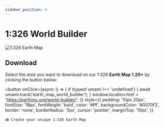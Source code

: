 ```yaml
---
sidebar_position: 4
---
```


# 1:326 World Builder

![1:326 Earth Map](../../static/img/world-complete.png)

## Download

Select the area you want to download on our 1:326 **Earth Map 1.20+** by clicking the button below:

<button
    onClick={async () => {
        if (typeof umami !== 'undefined') {
            await umami.track('earth_map_world_builder');
        }
        window.location.href = 'https://earthmc.org/world-builder/';
    }}
    style={{
        padding: '10px 20px',
        fontSize: '18px',
        fontWeight: 'bold',
        color: '#fff',
        backgroundColor: '#0070f3',
        border: 'none',
        borderRadius: '5px',
        cursor: 'pointer',
        marginTop: '10px',
    }}
>
    📥 Create your unique 1:326 Earth Map
</button>